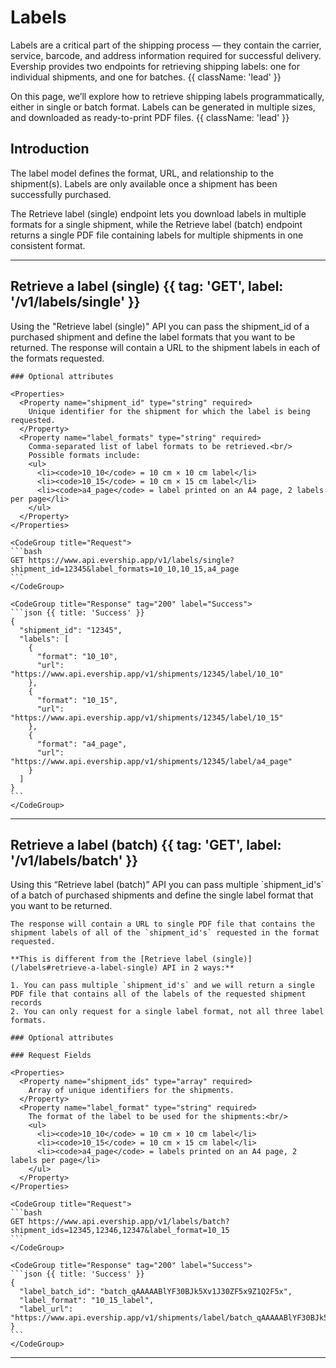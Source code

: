 # Labels

Labels are a critical part of the shipping process — they contain the carrier, service, barcode, and address information required for successful delivery. Evership provides two endpoints for retrieving shipping labels: one for individual shipments, and one for batches. {{ className: 'lead' }}

On this page, we’ll explore how to retrieve shipping labels programmatically, either in single or batch format. Labels can be generated in multiple sizes, and downloaded as ready-to-print PDF files. {{ className: 'lead' }}


## Introduction

The label model defines the format, URL, and relationship to the shipment(s). Labels are only available once a shipment has been successfully purchased.

The Retrieve label (single) endpoint lets you download labels in multiple formats for a single shipment, while the Retrieve label (batch) endpoint returns a single PDF file containing labels for multiple shipments in one consistent format.

---

## Retrieve a label (single) {{ tag: 'GET', label: '/v1/labels/single' }}

<Row>
  <Col>
    Using the "Retrieve label (single)" API you can pass the shipment_id of a purchased shipment and define the label formats that you want to be returned.
    The response will contain a URL to the shipment labels in each of the formats requested.

    ### Optional attributes

    <Properties>
      <Property name="shipment_id" type="string" required>
        Unique identifier for the shipment for which the label is being requested.
      </Property>
      <Property name="label_formats" type="string" required>
        Comma-separated list of label formats to be retrieved.<br/>
        Possible formats include:
        <ul>
          <li><code>10_10</code> = 10 cm × 10 cm label</li>
          <li><code>10_15</code> = 10 cm × 15 cm label</li>
          <li><code>a4_page</code> = label printed on an A4 page, 2 labels per page</li>
        </ul>
      </Property>
    </Properties>

  </Col>
  <Col sticky>

    <CodeGroup title="Request">
    ```bash
    GET https://www.api.evership.app/v1/labels/single?shipment_id=12345&label_formats=10_10,10_15,a4_page
    ```
    </CodeGroup>

    <CodeGroup title="Response" tag="200" label="Success">
    ```json {{ title: 'Success' }}
    {
      "shipment_id": "12345",
      "labels": [
        {
          "format": "10_10",
          "url": "https://www.api.evership.app/v1/shipments/12345/label/10_10"
        },
        {
          "format": "10_15",
          "url": "https://www.api.evership.app/v1/shipments/12345/label/10_15"
        },
        {
          "format": "a4_page",
          "url": "https://www.api.evership.app/v1/shipments/12345/label/a4_page"
        }
      ]
    }
    ```
    </CodeGroup>
  </Col>
</Row>

---

## Retrieve a label (batch) {{ tag: 'GET', label: '/v1/labels/batch' }}

<Row>
  <Col>
    Using this “Retrieve label (batch)” API you can pass multiple `shipment_id's` of a batch of purchased shipments and define the single label format that you want to be returned. 

    The response will contain a URL to single PDF file that contains the shipment labels of all of the `shipment_id's` requested in the format requested.

    **This is different from the [Retrieve label (single)](/labels#retrieve-a-label-single) API in 2 ways:**

    1. You can pass multiple `shipment_id's` and we will return a single PDF file that contains all of the labels of the requested shipment records
    2. You can only request for a single label format, not all three label formats.

    ### Optional attributes

    ### Request Fields

    <Properties>
      <Property name="shipment_ids" type="array" required>
        Array of unique identifiers for the shipments.
      </Property>
      <Property name="label_format" type="string" required>
        The format of the label to be used for the shipments:<br/>
        <ul>
          <li><code>10_10</code> = 10 cm × 10 cm label</li>
          <li><code>10_15</code> = 10 cm × 15 cm label</li>
          <li><code>a4_page</code> = labels printed on an A4 page, 2 labels per page</li>
        </ul>
      </Property>
    </Properties>

  </Col>
  <Col sticky>

    <CodeGroup title="Request">
    ```bash
    GET https://www.api.evership.app/v1/labels/batch?shipment_ids=12345,12346,12347&label_format=10_15
    ```
    </CodeGroup>

    <CodeGroup title="Response" tag="200" label="Success">
    ```json {{ title: 'Success' }}
    {
      "label_batch_id": "batch_qAAAAABlYF30BJk5Xv1J30ZF5x9Z1Q2F5x",
      "label_format": "10_15_label",
      "label_url": "https://www.api.evership.app/v1/shipments/label/batch_qAAAAABlYF30BJk5Xv1J30ZF5x9Z1Q2F5x.pdf"
    }
    ```
    </CodeGroup>
  </Col>
</Row>

---